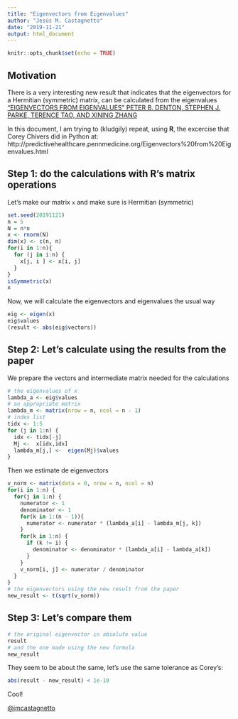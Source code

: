 ```yaml
---
title: "Eigenvectors from Eigenvalues"
author: "Jesús M. Castagnetto"
date: "2019-11-21"
output: html_document
---
```


```r
knitr::opts_chunk$set(echo = TRUE)
```

## Motivation

There is a very interesting new result that indicates that the
eigenvectors for a Hermitian (symmetric) matrix, can be calculated from the eigenvalues ["EIGENVECTORS FROM EIGENVALUES" PETER B. DENTON, STEPHEN J. PARKE, TERENCE TAO, AND XINING ZHANG](https://arxiv.org/pdf/1908.03795.pdf)

In this document, I am trying to (kludgily) repeat, using **R**, the excercise that Corey Chivers did in Python at: http://predictivehealthcare.pennmedicine.org/Eigenvectors%20from%20Eigenvalues.html

## Step 1: do the calculations with R's matrix operations

Let's make our matrix `x` and make sure is Hermitian (symmetric)

```r
set.seed(20191121)
n = 5
N = n*n
x <- rnorm(N)
dim(x) <- c(n, n)
for(i in 1:n){
  for (j in i:n) {
    x[j, i ] <- x[i, j]
  }
}
isSymmetric(x)
x
```

Now, we will calculate the eigenvectors and eigenvalues the usual way

```r
eig <- eigen(x)
eig$values
(result <- abs(eig$vectors))
```

## Step 2: Let's calculate using the results from the paper

We prepare the vectors and intermediate matrix needed for the calculations

```r
# the eigenvalues of x
lambda_a <- eig$values
# an appropriate matrix
lambda_m <- matrix(nrow = n, ncol = n - 1)
# index list
tidx <- 1:5
for (j in 1:n) {
  idx <- tidx[-j]
  Mj <-  x[idx,idx]
  lambda_m[j,] <-  eigen(Mj)$values
}
```

Then we estimate de eigenvectors

```r
v_norm <- matrix(data = 0, nrow = n, ncol = n)
for(i in 1:n) {
  for(j in 1:n) {
    numerator <- 1
    denominator <- 1
    for(k in 1:(n - 1)){
      numerator <- numerator * (lambda_a[i] - lambda_m[j, k])
    }
    for(k in 1:n) {
      if (k != i) {
        denominator <- denominator * (lambda_a[i] - lambda_a[k])
      }
    }
    v_norm[i, j] <- numerator / denominator
  }
}
# the eigenvectors using the new result from the paper
new_result <- t(sqrt(v_norm))
```

## Step 3: Let's compare them

```r
# the original eigenvector in absolute value
result
# and the one made using the new formula
new_result
```

They seem to be about the same, let's use the same tolerance as Corey's:

```r
abs(result - new_result) < 1e-10
```

Cool!

[@jmcastagnetto](https://twitter.com/jmcastagnetto)